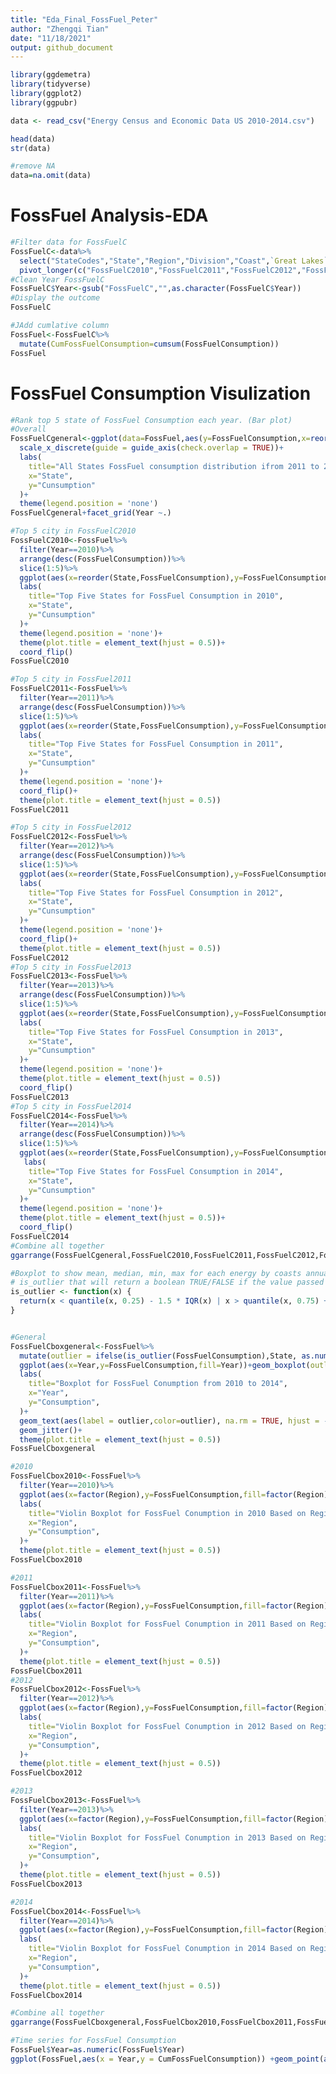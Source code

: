 ```yaml
---
title: "Eda_Final_FossFuel_Peter"
author: "Zhengqi Tian"
date: "11/18/2021"
output: github_document
---
```



```r
library(ggdemetra)
library(tidyverse)
library(ggplot2)
library(ggpubr)
```

```r
data <- read_csv("Energy Census and Economic Data US 2010-2014.csv")
```

```r
head(data)
str(data)
```
```r
#remove NA
data=na.omit(data)
```
# FossFuel Analysis-EDA
```r
#Filter data for FossFuelC
FossFuelC<-data%>%
  select("StateCodes","State","Region","Division","Coast",`Great Lakes`,"FossFuelC2010","FossFuelC2011","FossFuelC2012","FossFuelC2013","FossFuelC2014")%>%
  pivot_longer(c("FossFuelC2010","FossFuelC2011","FossFuelC2012","FossFuelC2013","FossFuelC2014"), names_to = "Year", values_to = "FossFuelConsumption")
#Clean Year FossFuelC
FossFuelC$Year<-gsub("FossFuelC","",as.character(FossFuelC$Year))
#Display the outcome
FossFuelC

```

```r
#JAdd cumlative column
FossFuel<-FossFuelC%>%
  mutate(CumFossFuelConsumption=cumsum(FossFuelConsumption))
FossFuel
```

# FossFuel Consumption Visulization
```r
#Rank top 5 state of FossFuel Consumption each year. (Bar plot)
#Overall
FossFuelCgeneral<-ggplot(data=FossFuel,aes(y=FossFuelConsumption,x=reorder(State,FossFuelConsumption)))+geom_col(aes(fill=State))+
  scale_x_discrete(guide = guide_axis(check.overlap = TRUE))+
  labs(
    title="All States FossFuel consumption distribution ifrom 2011 to 2014",
    x="State",
    y="Cunsumption"
  )+
  theme(legend.position = 'none')
FossFuelCgeneral+facet_grid(Year ~.)

#Top 5 city in FossFuelC2010
FossFuelC2010<-FossFuel%>%
  filter(Year==2010)%>%
  arrange(desc(FossFuelConsumption))%>%
  slice(1:5)%>%
  ggplot(aes(x=reorder(State,FossFuelConsumption),y=FossFuelConsumption))+geom_col(aes(fill=State))+
  labs(
    title="Top Five States for FossFuel Consumption in 2010",
    x="State",
    y="Cunsumption"
  )+
  theme(legend.position = 'none')+
  theme(plot.title = element_text(hjust = 0.5))+
  coord_flip()
FossFuelC2010

#Top 5 city in FossFuel2011
FossFuelC2011<-FossFuel%>%
  filter(Year==2011)%>%
  arrange(desc(FossFuelConsumption))%>%
  slice(1:5)%>%
  ggplot(aes(x=reorder(State,FossFuelConsumption),y=FossFuelConsumption))+geom_col(aes(fill=State))+
  labs(
    title="Top Five States for FossFuel Consumption in 2011",
    x="State",
    y="Cunsumption"
  )+
  theme(legend.position = 'none')+
  coord_flip()+
  theme(plot.title = element_text(hjust = 0.5)) 
FossFuelC2011

#Top 5 city in FossFuel2012
FossFuelC2012<-FossFuel%>%
  filter(Year==2012)%>%
  arrange(desc(FossFuelConsumption))%>%
  slice(1:5)%>%
  ggplot(aes(x=reorder(State,FossFuelConsumption),y=FossFuelConsumption))+geom_col(aes(fill=State))+
  labs(
    title="Top Five States for FossFuel Consumption in 2012",
    x="State",
    y="Cunsumption"
  )+
  theme(legend.position = 'none')+
  coord_flip()+
  theme(plot.title = element_text(hjust = 0.5)) 
FossFuelC2012
#Top 5 city in FossFuel2013
FossFuelC2013<-FossFuel%>%
  filter(Year==2013)%>%
  arrange(desc(FossFuelConsumption))%>%
  slice(1:5)%>%
  ggplot(aes(x=reorder(State,FossFuelConsumption),y=FossFuelConsumption))+geom_col(aes(fill=State))+
  labs(
    title="Top Five States for FossFuel Consumption in 2013",
    x="State",
    y="Cunsumption"
  )+
  theme(legend.position = 'none')+
  theme(plot.title = element_text(hjust = 0.5)) 
  coord_flip()
FossFuelC2013
#Top 5 city in FossFuel2014
FossFuelC2014<-FossFuel%>%
  filter(Year==2014)%>%
  arrange(desc(FossFuelConsumption))%>%
  slice(1:5)%>%
  ggplot(aes(x=reorder(State,FossFuelConsumption),y=FossFuelConsumption))+geom_col(aes(fill=State))+
   labs(
    title="Top Five States for FossFuel Consumption in 2014",
    x="State",
    y="Cunsumption"
  )+
  theme(legend.position = 'none')+
  theme(plot.title = element_text(hjust = 0.5))+
  coord_flip()
FossFuelC2014
#Combine all together
ggarrange(FossFuelCgeneral,FossFuelC2010,FossFuelC2011,FossFuelC2012,FossFuelC2013,FossFuelC2014,nrow=2,ncol=3)
```

```r
#Boxplot to show mean, median, min, max for each energy by coasts annually
# is_outlier that will return a boolean TRUE/FALSE if the value passed to it is an outlier. 
is_outlier <- function(x) {
  return(x < quantile(x, 0.25) - 1.5 * IQR(x) | x > quantile(x, 0.75) + 1.5* IQR(x))
}


#General
FossFuelCboxgeneral<-FossFuel%>%
  mutate(outlier = ifelse(is_outlier(FossFuelConsumption),State, as.numeric(NA))) %>%
  ggplot(aes(x=Year,y=FossFuelConsumption,fill=Year))+geom_boxplot(outlier.colour="red", outlier.shape=8, outlier.size=4)+
  labs(
    title="Boxplot for FossFuel Conumption from 2010 to 2014",
    x="Year",
    y="Consumption",
  )+
  geom_text(aes(label = outlier,color=outlier), na.rm = TRUE, hjust = -0.5)+
  geom_jitter()+
  theme(plot.title = element_text(hjust = 0.5))
FossFuelCboxgeneral

#2010
FossFuelCbox2010<-FossFuel%>%
  filter(Year==2010)%>%
  ggplot(aes(x=factor(Region),y=FossFuelConsumption,fill=factor(Region)))+geom_violin()+
  labs(
    title="Violin Boxplot for FossFuel Conumption in 2010 Based on Region",
    x="Region",
    y="Consumption",
  )+
  theme(plot.title = element_text(hjust = 0.5))
FossFuelCbox2010

#2011
FossFuelCbox2011<-FossFuel%>%
  filter(Year==2011)%>%
  ggplot(aes(x=factor(Region),y=FossFuelConsumption,fill=factor(Region)))+geom_violin()+
  labs(
    title="Violin Boxplot for FossFuel Conumption in 2011 Based on Region",
    x="Region",
    y="Consumption",
  )+
  theme(plot.title = element_text(hjust = 0.5))
FossFuelCbox2011
#2012
FossFuelCbox2012<-FossFuel%>%
  filter(Year==2012)%>%
  ggplot(aes(x=factor(Region),y=FossFuelConsumption,fill=factor(Region)))+geom_violin()+
  labs(
    title="Violin Boxplot for FossFuel Conumption in 2012 Based on Region",
    x="Region",
    y="Consumption",
  )+
  theme(plot.title = element_text(hjust = 0.5))
FossFuelCbox2012

#2013
FossFuelCbox2013<-FossFuel%>%
  filter(Year==2013)%>%
  ggplot(aes(x=factor(Region),y=FossFuelConsumption,fill=factor(Region)))+geom_violin()+
  labs(
    title="Violin Boxplot for FossFuel Conumption in 2013 Based on Region",
    x="Region",
    y="Consumption",
  )+
  theme(plot.title = element_text(hjust = 0.5))
FossFuelCbox2013

#2014
FossFuelCbox2014<-FossFuel%>%
  filter(Year==2014)%>%
  ggplot(aes(x=factor(Region),y=FossFuelConsumption,fill=factor(Region)))+geom_violin()+
  labs(
    title="Violin Boxplot for FossFuel Conumption in 2014 Based on Region",
    x="Region",
    y="Consumption",
  )+
  theme(plot.title = element_text(hjust = 0.5))
FossFuelCbox2014

#Combine all together
ggarrange(FossFuelCboxgeneral,FossFuelCbox2010,FossFuelCbox2011,FossFuelCbox2012,FossFuelCbox2013,FossFuelCbox2014,nrow=2,ncol=3)

```

```r
#Time series for FossFuel Consumption
FossFuel$Year=as.numeric(FossFuel$Year)
ggplot(FossFuel,aes(x = Year,y = CumFossFuelConsumption)) +geom_point(aes(color=factor(State))) +geom_line(aes(color=factor(State))) 

```